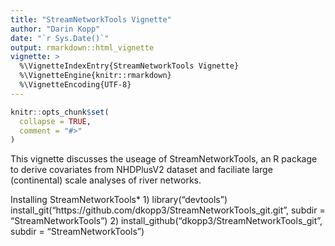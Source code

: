 ```yaml
---
title: "StreamNetworkTools Vignette"
author: "Darin Kopp"
date: "`r Sys.Date()`"
output: rmarkdown::html_vignette
vignette: >
  %\VignetteIndexEntry{StreamNetworkTools Vignette}
  %\VignetteEngine{knitr::rmarkdown}
  %\VignetteEncoding{UTF-8}
---
```


```r
knitr::opts_chunk$set(
  collapse = TRUE,
  comment = "#>"
)
```

This vignette discusses the useage of StreamNetworkTools, an R package to derive covariates from NHDPlusV2 dataset and faciliate large (continental) scale analyses of river networks. 

Installing StreamNetworkTools*
1)	library("devtools")
install_git("https://github.com/dkopp3/StreamNetworkTools_git.git", subdir = "StreamNetworkTools")
2)	install_github(“dkopp3/StreamNetworkTools_git”, subdir = "StreamNetworkTools")




